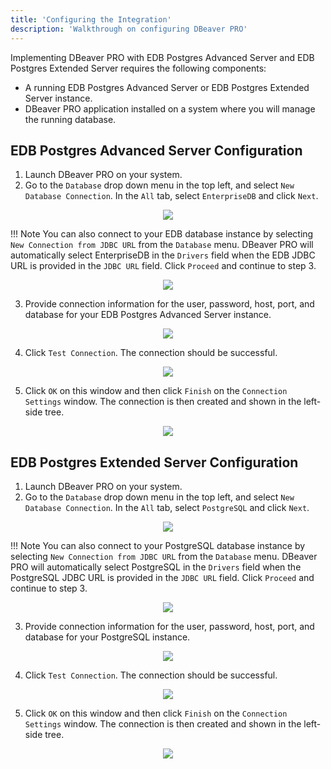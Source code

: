 ```yaml
---
title: 'Configuring the Integration'
description: 'Walkthrough on configuring DBeaver PRO'
---
```


Implementing DBeaver PRO with EDB Postgres Advanced Server and EDB Postgres Extended Server requires the following components: 

- A running EDB Postgres Advanced Server or EDB Postgres Extended Server instance.
- DBeaver PRO application installed on a system where you will manage the running database.

## EDB Postgres Advanced Server Configuration

1. Launch DBeaver PRO on your system. 
2. Go to the `Database` drop down menu in the top left, and select `New Database Connection`. In the `All` tab, select `EnterpriseDB` and click `Next`.    

<p align="center">
<img src="Images/EPASConfig.png">
</p>

!!! Note
    You can also connect to your EDB database instance by selecting `New Connection from JDBC URL` from the `Database` menu. DBeaver PRO will automatically select EnterpriseDB in the `Drivers` field when the EDB JDBC URL is provided in the `JDBC URL` field. Click `Proceed` and continue to step 3.



<p align="center">
<img src="Images/JDBCURL.png">
</p>

3. Provide connection information for the user, password, host, port, and database for your EDB Postgres Advanced Server instance.
<p align="center">
<img src="Images/ConnectionSettings.png">
</p>

4. Click `Test Connection`. The connection should be successful. 
<p align="center">
<img src="Images/SuccessfulConnection.png">
</p>

5. Click `OK` on this window and then click `Finish` on the `Connection Settings` window. The connection is then created and shown in the left-side tree.  
<p align="center">
<img src="Images/ConnectionOnLeftSide.png">
</p>

## EDB Postgres Extended Server Configuration

1. Launch DBeaver PRO on your system. 
2. Go to the `Database` drop down menu in the top left, and select `New Database Connection`. In the `All` tab, select `PostgreSQL` and click `Next`.
<p align="center">
<img src="Images/ExtendedConfiguration.png">
</p>

!!! Note
    You can also connect to your PostgreSQL database instance by selecting `New Connection from JDBC URL` from the `Database` menu. DBeaver PRO will automatically select PostgreSQL in the `Drivers` field when the PostgreSQL JDBC URL is provided in the `JDBC URL` field. Click `Proceed` and continue to step 3.



<p align="center">
<img src="Images/NewConnectionExtended.png">
</p>

3. Provide connection information for the user, password, host, port, and database for your PostgreSQL instance.
<p align="center">
<img src="Images/PostgreSQLInformation.png">
</p>

4. Click `Test Connection`. The connection should be successful. 
<p align="center">
<img src="Images/PostgresTestConnection.png">
</p>

5. Click `OK` on this window and then click `Finish` on the `Connection Settings` window. The connection is then created and shown in the left-side tree. 
<p align="center">
<img src="Images/PostgresConnectionSettings.png">
</p>
